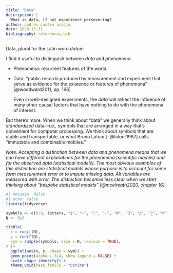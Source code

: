 ```yaml
---
title: "Data"
description: |
  What is data, if not experience persevering?
author: andrés castro araújo
date: 2023-12-31
bibliography: references.bib
---
```


Data, plural for the Latin word *datum.*

I find it useful to distinguish between *data* and *phenomena*.

-   Phenomena: recurrent features of the world.

-   Data: "public records produced by measurement and experiment that serve as evidence for the existence or features of phenomena" [@woodward2011, pp. 166]

    Even in well-designed experiments, the *data* will reflect the influence of many other causal factors that have nothing to do with the phenomena of interest.

But there's more. When we think about "data" we generally think about *standardized* data---i.e., symbols that are arranged in a way that's convenient for computer processing. We think about symbols that are stable and transportable, or what Bruno Latour [-@latour1987] calls "immutable and combinable mobiles."

*Note. Accepting a distinction between data and phenomena means that we can have different explanations for the phenomena (scientific models) and for the observed data (statistical models). The most obvious examples of this distinction are statistical models whose purpose is to account for some form measurement error or to impute missing data. All variables are measured with error. The distinction becomes less clear when we start thinking about "bespoke statistical models" [@mcelreath2020, chapter 16].*

```r
#| message: false
#| echo: false
library(tidyverse)

symbols <- c(0:9, letters, "$", "+", "!", "-", "#", "Ω", "∆", "∑", "π")
N <- 5e3

tibble(
  x = runif(N),
  y = runif(N),
  sym = sample(symbols, size = N, replace = TRUE),
) |> 
  ggplot(aes(x, y, shape = sym)) +
  geom_point(alpha = 3/4, show.legend = FALSE) +
  scale_shape_identity() +
  theme_void(base_family = "Optima")
```
